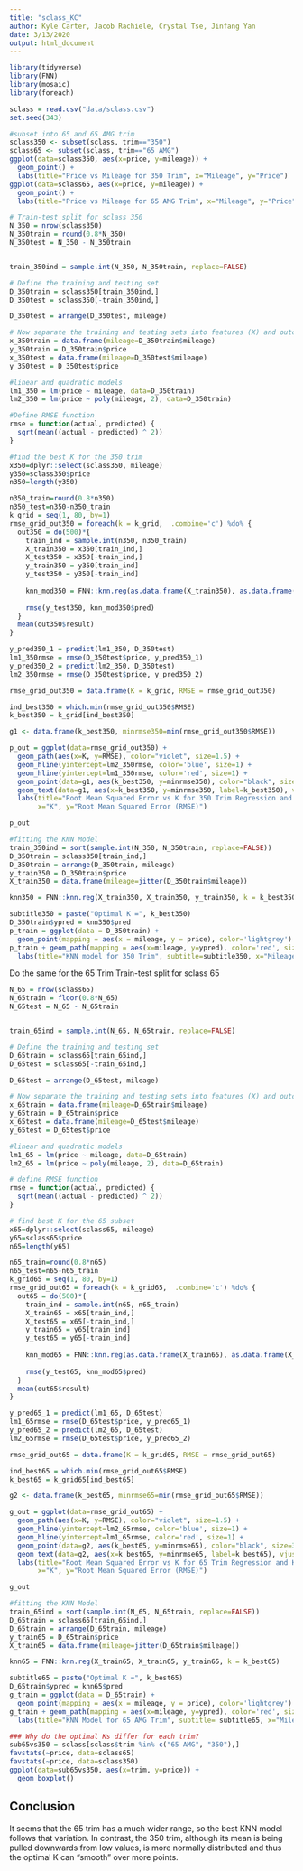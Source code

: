 ```yaml
---
title: "sclass_KC"
author: Kyle Carter, Jacob Rachiele, Crystal Tse, Jinfang Yan
date: 3/13/2020
output: html_document
---
```


```r
library(tidyverse)
library(FNN)
library(mosaic)
library(foreach)

sclass = read.csv("data/sclass.csv")
set.seed(343)
```


```r
#subset into 65 and 65 AMG trim
sclass350 <- subset(sclass, trim=="350")
sclass65 <- subset(sclass, trim=="65 AMG")
ggplot(data=sclass350, aes(x=price, y=mileage)) +
  geom_point() +
  labs(title="Price vs Mileage for 350 Trim", x="Mileage", y="Price")
ggplot(data=sclass65, aes(x=price, y=mileage)) +
  geom_point() +
  labs(title="Price vs Mileage for 65 AMG Trim", x="Mileage", y="Price")
```


```r
# Train-test split for sclass 350
N_350 = nrow(sclass350)
N_350train = round(0.8*N_350)
N_350test = N_350 - N_350train


train_350ind = sample.int(N_350, N_350train, replace=FALSE)

# Define the training and testing set
D_350train = sclass350[train_350ind,]
D_350test = sclass350[-train_350ind,]

D_350test = arrange(D_350test, mileage)

# Now separate the training and testing sets into features (X) and outcome (y)
x_350train = data.frame(mileage=D_350train$mileage)
y_350train = D_350train$price
x_350test = data.frame(mileage=D_350test$mileage)
y_350test = D_350test$price
```


```r
#linear and quadratic models
lm1_350 = lm(price ~ mileage, data=D_350train)
lm2_350 = lm(price ~ poly(mileage, 2), data=D_350train)

#Define RMSE function
rmse = function(actual, predicted) {
  sqrt(mean((actual - predicted) ^ 2))
}

```


```r
#find the best K for the 350 trim
x350=dplyr::select(sclass350, mileage)
y350=sclass350$price
n350=length(y350)

n350_train=round(0.8*n350)
n350_test=n350-n350_train
k_grid = seq(1, 80, by=1)
rmse_grid_out350 = foreach(k = k_grid,  .combine='c') %do% {
  out350 = do(500)*{
    train_ind = sample.int(n350, n350_train)
    X_train350 = x350[train_ind,]
    X_test350 = x350[-train_ind,]
    y_train350 = y350[train_ind]
    y_test350 = y350[-train_ind]
    
    knn_mod350 = FNN::knn.reg(as.data.frame(X_train350), as.data.frame(X_test350), y_train350, k=k)
    
    rmse(y_test350, knn_mod350$pred)
  } 
  mean(out350$result)
}

y_pred350_1 = predict(lm1_350, D_350test)
lm1_350rmse = rmse(D_350test$price, y_pred350_1)
y_pred350_2 = predict(lm2_350, D_350test)
lm2_350rmse = rmse(D_350test$price, y_pred350_2)

rmse_grid_out350 = data.frame(K = k_grid, RMSE = rmse_grid_out350)

ind_best350 = which.min(rmse_grid_out350$RMSE)
k_best350 = k_grid[ind_best350]

g1 <- data.frame(k_best350, minrmse350=min(rmse_grid_out350$RMSE))

p_out = ggplot(data=rmse_grid_out350) + 
  geom_path(aes(x=K, y=RMSE), color="violet", size=1.5) + 
  geom_hline(yintercept=lm2_350rmse, color='blue', size=1) +
  geom_hline(yintercept=lm1_350rmse, color='red', size=1) +
  geom_point(data=g1, aes(k_best350, y=minrmse350), color="black", size=3) +
  geom_text(data=g1, aes(x=k_best350, y=minrmse350, label=k_best350), vjust=0.5, hjust=-0.5, size=4) +
  labs(title="Root Mean Squared Error vs K for 350 Trim Regression and KNN Models", 
       x="K", y="Root Mean Squared Error (RMSE)")

p_out

```


```r
#fitting the KNN Model
train_350ind = sort(sample.int(N_350, N_350train, replace=FALSE))
D_350train = sclass350[train_ind,] 
D_350train = arrange(D_350train, mileage)
y_train350 = D_350train$price
X_train350 = data.frame(mileage=jitter(D_350train$mileage))

knn350 = FNN::knn.reg(X_train350, X_train350, y_train350, k = k_best350)

subtitle350 = paste("Optimal K =", k_best350)
D_350train$ypred = knn350$pred
p_train = ggplot(data = D_350train) + 
  geom_point(mapping = aes(x = mileage, y = price), color='lightgrey')
p_train + geom_path(mapping = aes(x=mileage, y=ypred), color='red', size=1.5) +
  labs(title="KNN model for 350 Trim", subtitle=subtitle350, x="Mileage", y="Price")

```

Do the same for the 65 Trim
Train-test split for sclass 65

```r
N_65 = nrow(sclass65)
N_65train = floor(0.8*N_65)
N_65test = N_65 - N_65train


train_65ind = sample.int(N_65, N_65train, replace=FALSE)

# Define the training and testing set
D_65train = sclass65[train_65ind,]
D_65test = sclass65[-train_65ind,]

D_65test = arrange(D_65test, mileage)

# Now separate the training and testing sets into features (X) and outcome (y)
x_65train = data.frame(mileage=D_65train$mileage)
y_65train = D_65train$price
x_65test = data.frame(mileage=D_65test$mileage)
y_65test = D_65test$price

```


```r
#linear and quadratic models
lm1_65 = lm(price ~ mileage, data=D_65train)
lm2_65 = lm(price ~ poly(mileage, 2), data=D_65train)

# define RMSE function
rmse = function(actual, predicted) {
  sqrt(mean((actual - predicted) ^ 2))
}

```


```r
# find best K for the 65 subset
x65=dplyr::select(sclass65, mileage)
y65=sclass65$price
n65=length(y65)

n65_train=round(0.8*n65)
n65_test=n65-n65_train
k_grid65 = seq(1, 80, by=1)
rmse_grid_out65 = foreach(k = k_grid65,  .combine='c') %do% {
  out65 = do(500)*{
    train_ind = sample.int(n65, n65_train)
    X_train65 = x65[train_ind,]
    X_test65 = x65[-train_ind,]
    y_train65 = y65[train_ind]
    y_test65 = y65[-train_ind]
    
    knn_mod65 = FNN::knn.reg(as.data.frame(X_train65), as.data.frame(X_test65), y_train65, k=k)
    
    rmse(y_test65, knn_mod65$pred)
  } 
  mean(out65$result)
}

y_pred65_1 = predict(lm1_65, D_65test)
lm1_65rmse = rmse(D_65test$price, y_pred65_1)
y_pred65_2 = predict(lm2_65, D_65test)
lm2_65rmse = rmse(D_65test$price, y_pred65_2)

rmse_grid_out65 = data.frame(K = k_grid65, RMSE = rmse_grid_out65)

ind_best65 = which.min(rmse_grid_out65$RMSE)
k_best65 = k_grid65[ind_best65]

g2 <- data.frame(k_best65, minrmse65=min(rmse_grid_out65$RMSE))

g_out = ggplot(data=rmse_grid_out65) + 
  geom_path(aes(x=K, y=RMSE), color="violet", size=1.5) + 
  geom_hline(yintercept=lm2_65rmse, color='blue', size=1) +
  geom_hline(yintercept=lm1_65rmse, color='red', size=1) +
  geom_point(data=g2, aes(k_best65, y=minrmse65), color="black", size=3) +
  geom_text(data=g2, aes(x=k_best65, y=minrmse65, label=k_best65), vjust=0.5, hjust=-0.5, size=4) +
  labs(title="Root Mean Squared Error vs K for 65 Trim Regression and KNN Models", 
       x="K", y="Root Mean Squared Error (RMSE)")

g_out
```


```r
#fitting the KNN Model
train_65ind = sort(sample.int(N_65, N_65train, replace=FALSE))
D_65train = sclass65[train_65ind,] 
D_65train = arrange(D_65train, mileage)
y_train65 = D_65train$price
X_train65 = data.frame(mileage=jitter(D_65train$mileage))

knn65 = FNN::knn.reg(X_train65, X_train65, y_train65, k = k_best65)

subtitle65 = paste("Optimal K =", k_best65)
D_65train$ypred = knn65$pred
g_train = ggplot(data = D_65train) + 
  geom_point(mapping = aes(x = mileage, y = price), color='lightgrey')
g_train + geom_path(mapping = aes(x=mileage, y=ypred), color='red', size=1.5) +
  labs(title="KNN Model for 65 AMG Trim", subtitle= subtitle65, x="Mileage", y="Price")
```

```r
### Why do the optimal Ks differ for each trim?
sub65vs350 = sclass[sclass$trim %in% c("65 AMG", "350"),]
favstats(~price, data=sclass65)
favstats(~price, data=sclass350)
ggplot(data=sub65vs350, aes(x=trim, y=price)) +
  geom_boxplot()
```

## Conclusion
It seems that the 65 trim has a much wider range, so the best KNN model follows that variation. In contrast, the 350 trim, although its mean is being pulled downwards from low values, is more normally distributed and thus the optimal K can "smooth" over more points.

